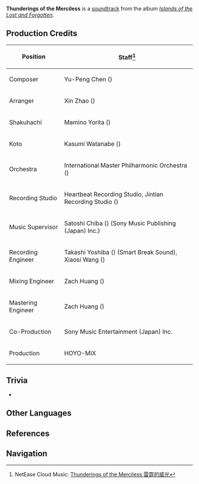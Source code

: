 {{Soundtrack Infobox
|title          =
|image          = Islands of the Lost and Forgotten.png
|album          = Islands of the Lost and Forgotten
|disc           = 3
|number         = 56
|featured       =
|featured2      =
|featured3      =
|featured_disc  =
|featured_disc2 =
|featured_disc3 =
|youtube_id     = eFJ0f8udERg
|youtube_time   = 1
|spotify_id     = 15iJ31zHVczptyZMLwscJB
|played_in      = Plane of Euthymia
|during         = [[Plane of Euthymia]] (Phase 2), [[End of the Oneiric Euthymia]]
|domain         = Plane of Euthymia;End of the Oneiric Euthymia
|previous       = Bane of Ambitions
|next           = The Almighty Violet Thunder
}}
'''Thunderings of the Merciless''' is a [[soundtrack]] from the album ''[[Islands of the Lost and Forgotten]]''.

==Production Credits==
{| class="wikitable" style="text-align:left; height:0.5em"
! Position
! Staff<ref>NetEase Cloud Music: [https://music.163.com/#/song?id=1937111535 Thunderings of the Merciless 雷霆的威光]</ref>
|-
! Composer
| Yu-Peng Chen ({{zh|陈致逸}})
|-
! Arranger
| Xin Zhao ({{zh|赵鑫}})
|-
! Shakuhachi
| Mamino Yorita ({{ja|寄田 真見乃}})
|-
! Koto
| Kasumi Watanabe ({{ja|渡邊 香澄}})
|-
! Orchestra
| International Master Philharmonic Orchestra ({{zh|国际首席爱乐乐团}})
|-
! Recording Studio
| Heartbeat Recording Studio, Jintian Recording Studio ({{zh|金田录音棚}})
|-
! Music Supervisor
| Satoshi Chiba ({{ja|千葉 智史}}) (Sony Music Publishing (Japan) Inc.)
|-
! Recording Engineer
| Takashi Yoshiba ({{ja|吉羽 貴史}}) (Smart Break Sound), Xiaosi Wang ({{zh|王小四}})
|-
! Mixing Engineer
| Zach Huang ({{zh|黄巍}})
|-
! Mastering Engineer
| Zach Huang ({{zh|黄巍}})
|-
! Co-Production
| Sony Music Entertainment (Japan) Inc.
|-
! Production
| HOYO-MiX
|}
<!--
==Videos==
<gallery>
</gallery>
-->
==Trivia==
* {{Transclude|Separated Dream|ShogunTheme|section=1}}

==Other Languages==
{{Other Languages
|en      = Thunderings of the Merciless
|zhs     = 雷霆的威光
|zhs_rm  = Léitíng de Wēiguāng
|zhs_tl  =
|ja      = 雷霆のご威光
|ja_rm   = Raitei no Goikou{{Assumed}}
|ja_tl   = 
|tr      = 
|it      = 
}}

==References==
{{Reflist}}

==Navigation==
{{Soundtrack Navbox|Islands of the Lost and Forgotten}}